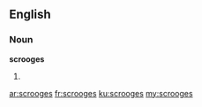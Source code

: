 ==English==

===Noun===
'''scrooges'''

# {{plural of|[[scrooge]]}}

[[ar:scrooges]]
[[fr:scrooges]]
[[ku:scrooges]]
[[my:scrooges]]